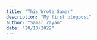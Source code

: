 ```yaml
---
title: "This Wrote Samar"
description: "My first blogpost"
author: "Samar Zayan"
date: "20/10/2022"
---
```


